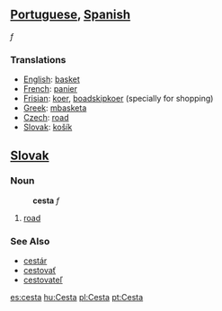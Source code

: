 ==[[Portuguese]], [[Spanish]]== ''f''
===Translations===

*[[English]]: [[basket]]
*[[French]]: [[panier]]
*[[Frisian]]: [[koer]], [[boadskipkoer]] (specially for shopping)
*[[Greek]]: [[mbasketa]]
*[[Czech]]: [[road]]
*[[Slovak]]: [[košík]]

==[[Slovak]]==
===Noun===
:'''cesta''' ''f''
# [[road]]
===See Also===
*[[cestár]]
*[[cestovať]]
*[[cestovateľ]]

[[es:cesta]]
[[hu:Cesta]]
[[pl:Cesta]]
[[pt:Cesta]]